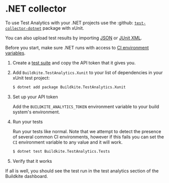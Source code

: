# .NET collector

To use Test Analytics with your .NET projects use the :github: [`test-collector-dotnet`](https://github.com/buildkite/test-collector-dotnet) package with xUnit.

You can also upload test results by importing [JSON](/docs/test-analytics/importing-json) or [JUnit XML](/docs/test-analytics/importing-junit-xml).

Before you start, make sure .NET runs with access to [CI environment variables](/docs/test-analytics/ci-environments).

1. Create a [test suite](/docs/test-analytics/test-suites) and copy the API token that it gives you.

1. Add `Buildkite.TestAnalytics.Xunit` to your list of dependencies in your xUnit test project:

   ```sh
   $ dotnet add package Buildkite.TestAnalytics.Xunit
   ```

1. Set up your API token

   Add the `BUILDKITE_ANALYTICS_TOKEN` environment variable to your build system's environment.

1. Run your tests

   Run your tests like normal. Note that we attempt to detect the presence of several common CI environments, however if this fails you can set the `CI` environment variable to any value and it will work.

   ```sh
   $ dotnet test Buildkite.TestAnalytics.Tests
   ```

1. Verify that it works

If all is well, you should see the test run in the test analytics section of the Buildkite dashboard.
